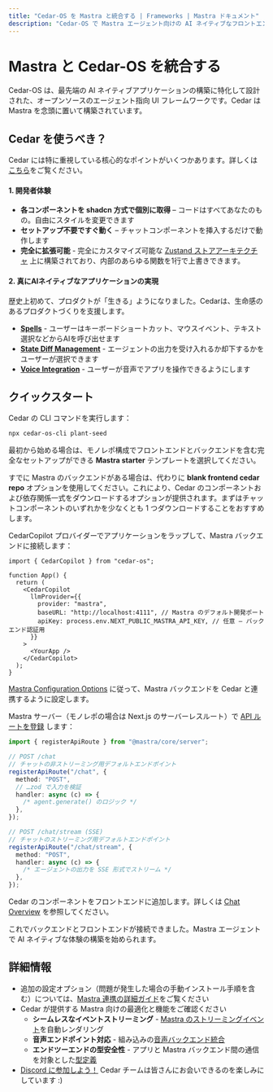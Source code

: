 ```yaml
---
title: "Cedar-OS を Mastra と統合する | Frameworks | Mastra ドキュメント"
description: "Cedar-OS で Mastra エージェント向けの AI ネイティブなフロントエンドを構築する"
---
```




# Mastra と Cedar-OS を統合する

Cedar-OS は、最先端の AI ネイティブアプリケーションの構築に特化して設計された、オープンソースのエージェント指向 UI フレームワークです。Cedar は Mastra を念頭に置いて構築されています。

## Cedar を使うべき？

Cedar には特に重視している核心的なポイントがいくつかあります。詳しくは[こちら](https://docs.cedarcopilot.com/introduction/philosophy)をご覧ください。

#### 1. 開発者体験

- **各コンポーネントを shadcn 方式で個別に取得** – コードはすべてあなたのもの。自由にスタイルを変更できます
- **セットアップ不要ですぐ動く** – チャットコンポーネントを挿入するだけで動作します
- **完全に拡張可能** - 完全にカスタマイズ可能な [Zustand ストアアーキテクチャ](https://docs.cedarcopilot.com/introduction/architecture) 上に構築されており、内部のあらゆる関数を1行で上書きできます。

#### 2. 真にAIネイティブなアプリケーションの実現

歴史上初めて、プロダクトが「生きる」ようになりました。Cedarは、生命感のあるプロダクトづくりを支援します。

- **[Spells](https://docs.cedarcopilot.com/spells/spells#what-are-spells)** - ユーザーはキーボードショートカット、マウスイベント、テキスト選択などからAIを呼び出せます
- **[State Diff Management](https://docs.cedarcopilot.com/state-diff/using-state-diff)** - エージェントの出力を受け入れるか却下するかをユーザーが選択できます
- **[Voice Integration](https://docs.cedarcopilot.com/voice/voice-integration)** - ユーザーが音声でアプリを操作できるようにします

## クイックスタート

<Steps>

<StepItem>

Cedar の CLI コマンドを実行します：

```bash
npx cedar-os-cli plant-seed
```

最初から始める場合は、モノレポ構成でフロントエンドとバックエンドを含む完全なセットアップができる **Mastra starter** テンプレートを選択してください。

すでに Mastra のバックエンドがある場合は、代わりに **blank frontend cedar repo** オプションを使用してください。これにより、Cedar のコンポーネントおよび依存関係一式をダウンロードするオプションが提供されます。まずはチャットコンポーネントのいずれかを少なくとも 1 つダウンロードすることをおすすめします。

</StepItem>

<StepItem>

CedarCopilot プロバイダーでアプリケーションをラップして、Mastra バックエンドに接続します：

```tsx
import { CedarCopilot } from "cedar-os";

function App() {
  return (
    <CedarCopilot
      llmProvider={{
        provider: "mastra",
        baseURL: "http://localhost:4111", // Mastra のデフォルト開発ポート
        apiKey: process.env.NEXT_PUBLIC_MASTRA_API_KEY, // 任意 — バックエンド認証用
      }}
    >
      <YourApp />
    </CedarCopilot>
  );
}
```

</StepItem>

<StepItem>

[Mastra Configuration Options](https://docs.cedarcopilot.com/agent-backend-connection/agent-backend-connection#mastra-configuration-options) に従って、Mastra バックエンドを Cedar と連携するように設定します。

Mastra サーバー（モノレポの場合は Next.js のサーバーレスルート）で [API ルートを登録](https://mastra.ai/en/examples/deployment/custom-api-route) します：

```ts mastra/src/index.ts
import { registerApiRoute } from "@mastra/core/server";

// POST /chat
// チャットの非ストリーミング用デフォルトエンドポイント
registerApiRoute("/chat", {
  method: "POST",
  // …zod で入力を検証
  handler: async (c) => {
    /* agent.generate() のロジック */
  },
});

// POST /chat/stream (SSE)
// チャットのストリーミング用デフォルトエンドポイント
registerApiRoute("/chat/stream", {
  method: "POST",
  handler: async (c) => {
    /* エージェントの出力を SSE 形式でストリーム */
  },
});
```

</StepItem>

<StepItem>

Cedar のコンポーネントをフロントエンドに追加します。詳しくは [Chat Overview](https://docs.cedarcopilot.com/chat/chat-overview) を参照してください。

これでバックエンドとフロントエンドが接続できました。Mastra エージェントで AI ネイティブな体験の構築を始められます。

</StepItem>

</Steps>

## 詳細情報

- 追加の設定オプション（問題が発生した場合の手動インストール手順を含む）については、[Mastra 連携の詳細ガイド](https://docs.cedarcopilot.com/agent-backend-connection/mastra#extending-mastra)をご覧ください
- Cedar が提供する Mastra 向けの最適化と機能をご確認ください
  - **シームレスなイベントストリーミング** - [Mastra のストリーミングイベント](https://docs.cedarcopilot.com/chat/custom-message-rendering#mastra-event-renderer)を自動レンダリング
  - **音声エンドポイント対応** - 組み込みの[音声バックエンド統合](https://docs.cedarcopilot.com/voice/agentic-backend#endpoint-configuration)
  - **エンドツーエンドの型安全性** - アプリと Mastra バックエンド間の通信を対象とした[型定義](https://docs.cedarcopilot.com/type-safety/typing-agent-requests)
- [Discord に参加しよう！](https://discord.gg/4AWawRjNdZ) Cedar チームは皆さんにお会いできるのを楽しみにしています :)